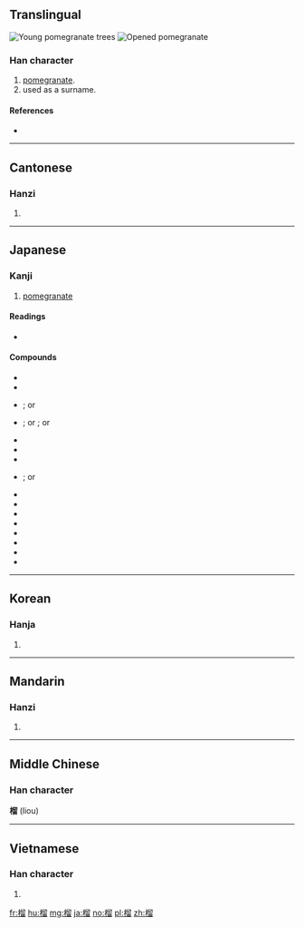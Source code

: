 ==Translingual==
[[File:Punica.granatum(01).jpg|thumb|right|Young pomegranate trees]]
[[File:Pomegranate DSW.JPG|thumb|right|Opened pomegranate]]

===Han character===
{{Han char|rn=75|rad=木|as=10|sn=14|four=47962|canj=DHHW}}

# [[pomegranate]].  
# used as a surname.  

====References====
* {{Han ref|kx=0544.240|dkj=15280|dj=0932.080|hdz=21267.050|uh=69B4|ud=27060|bh=BA68|bd=47720}}

----

==Cantonese==
===Hanzi===
{{yue-hanzi|jyut=lau4|y=lau4}}

# {{defn|lang=yue|sort=木10}}

----

==Japanese==

===Kanji===
{{ja-kanji|grade=|rs=木10}}

# [[pomegranate]]

====Readings====
* {{ja-readings|kanon=[[りゅう]] (ryū)|goon=[[る]] (ru)|kun=[[ざくろ]] (zakuro)}}

====Compounds====
{{der-top|Compounds with 榴}}
{{top2}}
* {{ja-r|崖石榴|いたびかずら}}
* {{ja-r|若榴|ざくろ}}
* {{ja-r|柘榴|ざくろ}}; or {{ja-r|柘榴|じゃくろ}}
* {{ja-r|石榴|ざくろ}}; or {{ja-r|石榴|せきりゅう}}; or {{ja-r|石榴|じゃくろ}}
* {{ja-r|石榴石|ざくろいし}}
* {{ja-r|石榴口|ざくろぐち}}
* {{ja-r|石榴鼻|ざくろばな}}
* {{ja-r|手榴弾|しゅりゅうだん}}; or {{ja-r|手榴弾|てりゅうだん}}
{{mid2}}
* {{ja-r|海石榴|つばき}}
* {{ja-r|花柘榴|はなざくろ}}
* {{ja-r|蕃石榴|ばんじろう}}
* {{ja-r|榴輝岩|りゅうきがん}}
* {{ja-r|榴散弾|りゅうさんだん}}
* {{ja-r|榴霰弾|りゅうさんだん}}
* {{ja-r|榴弾|りゅうだん}}
* {{ja-r|榴弾砲|りゅうだんほう}}
{{bottom}}
{{der-bottom}}

----

==Korean==
===Hanja===
{{ko-hanja|hangeul=[[류]]>[[유]]|eumhun=|rv=ryu>yu|mr=ryu>yu|y=lyu>yu}}

# {{defn|lang=ko|sort=木10}}

----

==Mandarin==
===Hanzi===
{{cmn-hanzi|pin=[[liú]] ([[liu2]])|wg=liu<sup>2</sup>}}

# {{defn|lang=cmn|sort=木10}}

----

==Middle Chinese==
===Han character===

'''榴''' (liou)

----

==Vietnamese==
===Han character===
{{vi-hantu|[[lựu]]|rs=木10}}

# {{defn|lang=vi|sort=木10}}

[[fr:榴]]
[[hu:榴]]
[[mg:榴]]
[[ja:榴]]
[[no:榴]]
[[pl:榴]]
[[zh:榴]]